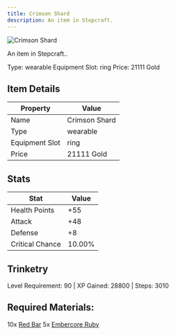 ```yaml
---
title: Crimson Shard
description: An item in Stepcraft.
---
```


<div className="flex items-start gap-6 mb-8">
  <div className="flex-shrink-0">
    <img src="/assets/resources/trinketry/rings/crimson_shard.png" alt="Crimson Shard" className="w-24 h-24 border rounded-lg" />
  </div>
  <div className="flex-1">
    <div className="space-y-2">
      <p className="text-lg text-muted-foreground">An item in Stepcraft..</p>
      <div className="flex flex-wrap gap-4 text-sm">
        <span className="px-2 py-1 bg-green-100 dark:bg-green-900 rounded-md">
          Type: wearable
        </span>
        <span className="px-2 py-1 bg-purple-100 dark:bg-purple-900 rounded-md">
          Equipment Slot: ring
        </span>
        <span className="px-2 py-1 bg-yellow-100 dark:bg-yellow-900 rounded-md">
          Price: 21111 Gold
        </span>
      </div>
    </div>
  </div>
</div>

## Item Details
| Property | Value |
|----------|-------|
| Name | Crimson Shard |
| Type | wearable |
| Equipment Slot | ring |
| Price | 21111 Gold |

## Stats
| Stat | Value |
|------|-------|
| Health Points | +55 |
| Attack | +48 |
| Defense | +8 |
| Critical Chance | 10.00% |

## Trinketry
Level Requirement: 90 | XP Gained: 28800 | Steps: 3010

## Required Materials:
10x [Red Bar](/docs/resources/individual/red_bar)
5x [Embercore Ruby](/docs/resources/individual/embercore_ruby)

